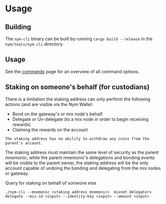 # Usage

## Building
The `nym-cli` binary can be built by running `cargo build --release` in the `nym/tools/nym-cli` directory.

## Usage
See the [commands](./nym-cli/commands.mdx) page for an overview of all command options.

## Staking on someone's behalf (for custodians)

There is a limitation the staking address can only perform the following actions (and are visible via the Nym Wallet:

- Bond on the gateway's or mix node's behalf.
- Delegate or Un-delegate (to a mix node in order to begin receiving rewards)
- Claiming the rewards on the account

```admonish note title=""
The staking address has no ability to withdraw any coins from the parent's account.
```

The staking address must maintain the same level of security as the parent mnemonic; while the parent mnemonic's delegations and bonding events will be visible to the parent owner, the staking address will be the only account capable of undoing the bonding and delegating from the mix nodes or gateway.

Query for staking on behalf of someone else
```
./nym-cli --mnemonic <staking address mnemonic>  mixnet delegators delegate --mix-id <input> --identity-key <input> --amount <input>
```
